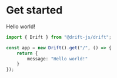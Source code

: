 # Get started

Hello world!

```ts twoslash
import { Drift } from "@drift-js/drift";

const app = new Drift().get("/", () => {
    return {
        message: "Hello world!"
    }
});
```